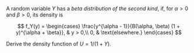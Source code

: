 A random variable $Y$ has a _beta distribution of the second kind_, if, for $\alpha > 0$ and $\beta > 0$, its density is

$$
f_Y(y) =
\begin{cases}
    \frac{y^{\alpha - 1}}{B(\alpha, \beta) (1 + y)^{\alpha + \beta}}, & y > 0,\\
    0, & \text{elsewhere.}
\end{cases}
$$

Derive the density function of $U = 1 / (1 + Y)$.
